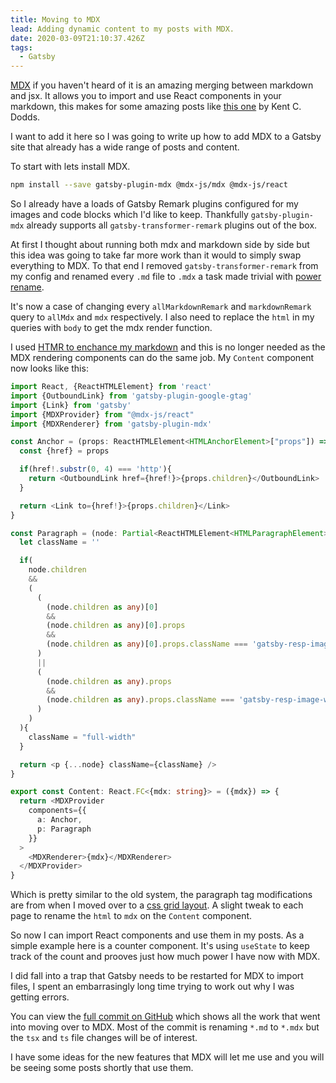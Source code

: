 ```yaml
---
title: Moving to MDX
lead: Adding dynamic content to my posts with MDX.
date: 2020-03-09T21:10:37.426Z
tags:
  - Gatsby
---
```

[MDX](https://mdxjs.com/) if you haven't heard of it is an amazing merging between markdown and jsx. It allows you to import and use React components in your markdown, this makes for some amazing posts like [this one](https://kentcdodds.com/blog/avoid-the-test-user) by Kent C. Dodds.

I want to add it here so I was going to write up how to add MDX to a Gatsby site that already has a wide range of posts and content.

To start with lets install MDX.

```bash
npm install --save gatsby-plugin-mdx @mdx-js/mdx @mdx-js/react
```

So I already have a loads of Gatsby Remark plugins configured for my images and code blocks which I'd like to keep. Thankfully `gatsby-plugin-mdx` already supports all `gatsby-transformer-remark` plugins out of the box.

At first I thought about running both mdx and markdown side by side but this idea was going to take far more work than it would to simply swap everything to MDX. To that end I removed `gatsby-transformer-remark` from my config and renamed every `.md` file to `.mdx` a task made trivial with [power rename](https://github.com/microsoft/PowerToys/tree/master/src/modules/powerrename).

It's now a case of changing every `allMarkdownRemark` and `markdownRemark` query to `allMdx` and `mdx` respectively. I also need to replace the `html` in my queries with `body` to get the mdx render function.

I used [HTMR to enchance my markdown](/2019/05/using-htmr-to-bring-life-to-links-in-gatsby) and this is no longer needed as the MDX rendering components can do the same job. My `Content` component now looks like this:

```ts
import React, {ReactHTMLElement} from 'react'
import {OutboundLink} from 'gatsby-plugin-google-gtag'
import {Link} from 'gatsby'
import {MDXProvider} from "@mdx-js/react"
import {MDXRenderer} from 'gatsby-plugin-mdx'

const Anchor = (props: ReactHTMLElement<HTMLAnchorElement>["props"]) => {
  const {href} = props

  if(href!.substr(0, 4) === 'http'){
    return <OutboundLink href={href!}>{props.children}</OutboundLink>
  }

  return <Link to={href!}>{props.children}</Link>
}

const Paragraph = (node: Partial<ReactHTMLElement<HTMLParagraphElement>["props"]>) => {
  let className = ''

  if(
    node.children
    &&
    (
      (
        (node.children as any)[0]
        &&
        (node.children as any)[0].props
        &&
        (node.children as any)[0].props.className === 'gatsby-resp-image-wrapper'
      )
      ||
      (
        (node.children as any).props
        &&
        (node.children as any).props.className === 'gatsby-resp-image-wrapper'
      )
    )
  ){
    className = "full-width"
  }

  return <p {...node} className={className} />
}

export const Content: React.FC<{mdx: string}> = ({mdx}) => {
  return <MDXProvider
    components={{
      a: Anchor,
      p: Paragraph
    }}
  >
    <MDXRenderer>{mdx}</MDXRenderer>
  </MDXProvider>
}
```

Which is pretty similar to the old system, the paragraph tag modifications are from when I moved over to a [css grid layout](/2020/02/css-grid-layout). A slight tweak to each page to rename the `html` to `mdx` on the `Content` component.

So now I can import React components and use them in my posts. As a simple example here is a counter component. It's using `useState` to keep track of the count and prooves just how much power I have now with MDX.


<Demo />

I did fall into a trap that Gatsby needs to be restarted for MDX to import files, I spent an embarrasingly long time trying to work out why I was getting errors.

You can view the [full commit on GitHub](https://github.com/Arcath/arcath.net-gatsby/commit/4dac6e26813a19409c5356c7bf0a1f77d87551d2) which shows all the work that went into moving over to MDX. Most of the commit is renaming `*.md` to `*.mdx` but the `tsx` and `ts` file changes will be of interest.

I have some ideas for the new features that MDX will let me use and you will be seeing some posts shortly that use them.
